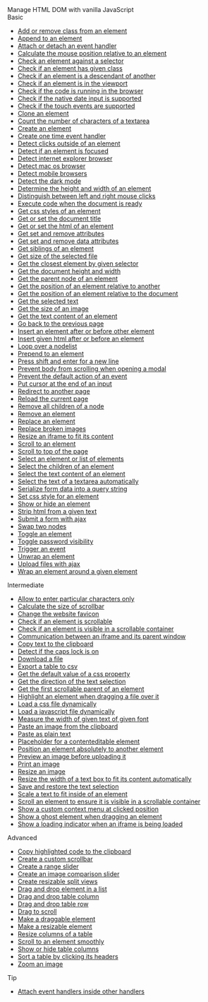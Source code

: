 

<div className="block-container">

<div className="block-home__hero">
    <Spacer size="extraLarge" />
    <Heading level={1}>Manage HTML DOM</Heading>
    <Heading level={4}>with vanilla JavaScript</Heading>
    <Spacer size="large" />
</div>

<div className="block-home__category"><Heading level={2}>Basic</Heading></div>

- [Add or remove class from an element](/add-or-remove-class-from-an-element)
- [Append to an element](/append-to-an-element)
- [Attach or detach an event handler](/attach-or-detach-an-event-handler)
- [Calculate the mouse position relative to an element](/calculate-the-mouse-position-relative-to-an-element)
- [Check an element against a selector](/check-an-element-against-a-selector)
- [Check if an element has given class](/check-if-an-element-has-given-class)
- [Check if an element is a descendant of another](/check-if-an-element-is-a-descendant-of-another)
- [Check if an element is in the viewport](/check-if-an-element-is-in-the-viewport)
- [Check if the code is running in the browser](/check-if-the-code-is-running-in-the-browser)
- [Check if the native date input is supported](/check-if-the-native-date-input-is-supported)
- [Check if the touch events are supported](/check-if-the-touch-events-are-supported)
- [Clone an element](/clone-an-element)
- [Count the number of characters of a textarea](/count-the-number-of-characters-of-a-textarea)
- [Create an element](/create-an-element)
- [Create one time event handler](/create-one-time-event-handler)
- [Detect clicks outside of an element](/detect-clicks-outside-of-an-element)
- [Detect if an element is focused](/detect-if-an-element-is-focused)
- [Detect internet explorer browser](/detect-internet-explorer-browser)
- [Detect mac os browser](/detect-mac-os-browser)
- [Detect mobile browsers](/detect-mobile-browsers)
- [Detect the dark mode](/detect-the-dark-mode)
- [Determine the height and width of an element](/determine-the-height-and-width-of-an-element)
- [Distinguish between left and right mouse clicks](/distinguish-between-left-and-right-mouse-clicks)
- [Execute code when the document is ready](/execute-code-when-the-document-is-ready)
- [Get css styles of an element](/get-css-styles-of-an-element)
- [Get or set the document title](/get-or-set-the-document-title)
- [Get or set the html of an element](/get-or-set-the-html-of-an-element)
- [Get set and remove attributes](/get-set-and-remove-attributes)
- [Get set and remove data attributes](/get-set-and-remove-data-attributes)
- [Get siblings of an element](/get-siblings-of-an-element)
- [Get size of the selected file](/get-size-of-the-selected-file)
- [Get the closest element by given selector](/get-the-closest-element-by-given-selector)
- [Get the document height and width](/get-the-document-height-and-width)
- [Get the parent node of an element](/get-the-parent-node-of-an-element)
- [Get the position of an element relative to another](/get-the-position-of-an-element-relative-to-another)
- [Get the position of an element relative to the document](/get-the-position-of-an-element-relative-to-the-document)
- [Get the selected text](/get-the-selected-text)
- [Get the size of an image](/get-the-size-of-an-image)
- [Get the text content of an element](/get-the-text-content-of-an-element)
- [Go back to the previous page](/go-back-to-the-previous-page)
- [Insert an element after or before other element](/insert-an-element-after-or-before-other-element)
- [Insert given html after or before an element](/insert-given-html-after-or-before-an-element)
- [Loop over a nodelist](/loop-over-a-nodelist)
- [Prepend to an element](/prepend-to-an-element)
- [Press shift and enter for a new line](/press-shift-and-enter-for-a-new-line)
- [Prevent body from scrolling when opening a modal](/prevent-body-from-scrolling-when-opening-a-modal)
- [Prevent the default action of an event](/prevent-the-default-action-of-an-event)
- [Put cursor at the end of an input](/put-cursor-at-the-end-of-an-input)
- [Redirect to another page](/redirect-to-another-page)
- [Reload the current page](/reload-the-current-page)
- [Remove all children of a node](/remove-all-children-of-a-node)
- [Remove an element](/remove-an-element)
- [Replace an element](/replace-an-element)
- [Replace broken images](/replace-broken-images)
- [Resize an iframe to fit its content](/resize-an-iframe-to-fit-its-content)
- [Scroll to an element](/scroll-to-an-element)
- [Scroll to top of the page](/scroll-to-top-of-the-page)
- [Select an element or list of elements](/select-an-element-or-list-of-elements)
- [Select the children of an element](/select-the-children-of-an-element)
- [Select the text content of an element](/select-the-text-content-of-an-element)
- [Select the text of a textarea automatically](/select-the-text-of-a-textarea-automatically)
- [Serialize form data into a query string](/serialize-form-data-into-a-query-string)
- [Set css style for an element](/set-css-style-for-an-element)
- [Show or hide an element](/show-or-hide-an-element)
- [Strip html from a given text](/strip-html-from-a-given-text)
- [Submit a form with ajax](/submit-a-form-with-ajax)
- [Swap two nodes](/swap-two-nodes)
- [Toggle an element](/toggle-an-element)
- [Toggle password visibility](/toggle-password-visibility)
- [Trigger an event](/trigger-an-event)
- [Unwrap an element](/unwrap-an-element)
- [Upload files with ajax](/upload-files-with-ajax)
- [Wrap an element around a given element](/wrap-an-element-around-a-given-element)

<div className="block-home__category"><Heading level={2}>Intermediate</Heading></div>

- [Allow to enter particular characters only](/allow-to-enter-particular-characters-only)
- [Calculate the size of scrollbar](/calculate-the-size-of-scrollbar)
- [Change the website favicon](/change-the-website-favicon)
- [Check if an element is scrollable](/check-if-an-element-is-scrollable)
- [Check if an element is visible in a scrollable container](/check-if-an-element-is-visible-in-a-scrollable-container)
- [Communication between an iframe and its parent window](/communication-between-an-iframe-and-its-parent-window)
- [Copy text to the clipboard](/copy-text-to-the-clipboard)
- [Detect if the caps lock is on](/detect-if-the-caps-lock-is-on)
- [Download a file](/download-a-file)
- [Export a table to csv](/export-a-table-to-csv)
- [Get the default value of a css property](/get-the-default-value-of-a-css-property)
- [Get the direction of the text selection](/get-the-direction-of-the-text-selection)
- [Get the first scrollable parent of an element](/get-the-first-scrollable-parent-of-an-element)
- [Highlight an element when dragging a file over it](/highlight-an-element-when-dragging-a-file-over-it)
- [Load a css file dynamically](/load-a-css-file-dynamically)
- [Load a javascript file dynamically](/load-a-javascript-file-dynamically)
- [Measure the width of given text of given font](/measure-the-width-of-given-text-of-given-font)
- [Paste an image from the clipboard](/paste-an-image-from-the-clipboard)
- [Paste as plain text](/paste-as-plain-text)
- [Placeholder for a contenteditable element](/placeholder-for-a-contenteditable-element)
- [Position an element absolutely to another element](/position-an-element-absolutely-to-another-element)
- [Preview an image before uploading it](/preview-an-image-before-uploading-it)
- [Print an image](/print-an-image)
- [Resize an image](/resize-an-image)
- [Resize the width of a text box to fit its content automatically](/resize-the-width-of-a-text-box-to-fit-its-content-automatically)
- [Save and restore the text selection](/save-and-restore-the-text-selection)
- [Scale a text to fit inside of an element](/scale-a-text-to-fit-inside-of-an-element)
- [Scroll an element to ensure it is visible in a scrollable container](/scroll-an-element-to-ensure-it-is-visible-in-a-scrollable-container)
- [Show a custom context menu at clicked position](/show-a-custom-context-menu-at-clicked-position)
- [Show a ghost element when dragging an element](/show-a-ghost-element-when-dragging-an-element)
- [Show a loading indicator when an iframe is being loaded](/show-a-loading-indicator-when-an-iframe-is-being-loaded)

<div className="block-home__category"><Heading level={2}>Advanced</Heading></div>

- [Copy highlighted code to the clipboard](/copy-highlighted-code-to-the-clipboard)
- [Create a custom scrollbar](/create-a-custom-scrollbar)
- [Create a range slider](/create-a-range-slider)
- [Create an image comparison slider](/create-an-image-comparison-slider)
- [Create resizable split views](/create-resizable-split-views)
- [Drag and drop element in a list](/drag-and-drop-element-in-a-list)
- [Drag and drop table column](/drag-and-drop-table-column)
- [Drag and drop table row](/drag-and-drop-table-row)
- [Drag to scroll](/drag-to-scroll)
- [Make a draggable element](/make-a-draggable-element)
- [Make a resizable element](/make-a-resizable-element)
- [Resize columns of a table](/resize-columns-of-a-table)
- [Scroll to an element smoothly](/scroll-to-an-element-smoothly)
- [Show or hide table columns](/show-or-hide-table-columns)
- [Sort a table by clicking its headers](/sort-a-table-by-clicking-its-headers)
- [Zoom an image](/zoom-an-image)

<div className="block-home__category"><Heading level={2}>Tip</Heading></div>

- [Attach event handlers inside other handlers](/attach-event-handlers-inside-other-handlers)

<Spacer size="large" />
</div>

